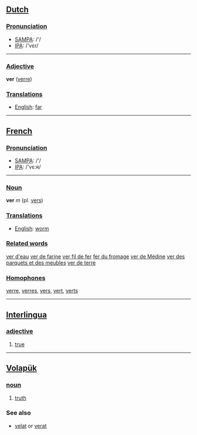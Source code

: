 ==[[Dutch]]==

===[[Pronunciation]]===
*[[w:SAMPA|SAMPA]]: /'/
*[[w:IPA|IPA]]: /'vεr/
----
===[[Adjective]]===
'''ver''' ([[verre]])

===[[Translation]]s===
*[[English]]: [[far]]
----
==[[French]]==
===[[Pronunciation]]===
*[[w:SAMPA|SAMPA]]: /'/
*[[w:IPA|IPA]]: /'vε:ʀ/
----
===[[Noun]]===
'''ver''' ''m'' (pl. [[vers]])

===[[Translation]]s===
*[[English]]: [[worm]]

===[[Related word]]s===

[[ver d'eau]]
[[ver de farine]]
[[ver fil de fer]]
[[fer du fromage]]
[[ver de Médine]]
[[ver des parquets et des meubles]]
[[ver de terre]]

===[[Homophone]]s===
[[verre]], [[verres]], [[vers]], [[vert]], [[verts]]

----
== [[Interlingua]] ==
=== [[adjective]] ===
# [[true]]

----

== [[Volapük]] == 
=== [[noun]] === 
# [[truth]]

=== See also ===
*[[velat]] or [[verat]]